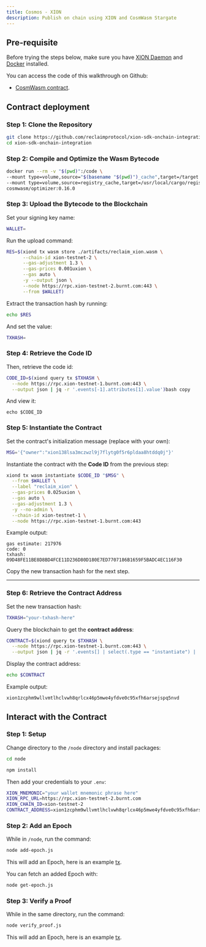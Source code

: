 ```yaml
---
title: Cosmos - XION
description: Publish on chain using XION and CosmWasm Stargate
---
```



## Pre-requisite

Before trying the steps below, make sure you have [XION Daemon](https://docs.burnt.com/xion/developers/featured-guides/setup-local-environment/interact-with-xion-chain-setup-xion-daemon) and [Docker](https://www.docker.com/get-started/) installed.

You can access the code of this walkthrough on Github:

- [CosmWasm contract](https://github.com/reclaimprotocol/xion-sdk-onchain-integration/tree/main).

## Contract deployment

<Steps>

### Step 1: Clone the Repository
```bash copy
git clone https://github.com/reclaimprotocol/xion-sdk-onchain-integration.git
cd xion-sdk-onchain-integration
```

### Step 2: Compile and Optimize the Wasm Bytecode

```bash copy
docker run --rm -v "$(pwd)":/code \
--mount type=volume,source="$(basename "$(pwd)")_cache",target=/target \
--mount type=volume,source=registry_cache,target=/usr/local/cargo/registry \
cosmwasm/optimizer:0.16.0
```

### Step 3: Upload the Bytecode to the Blockchain

Set your signing key name:
```bash copy
WALLET=
```

Run the upload command:

```bash copy
RES=$(xiond tx wasm store ./artifacts/reclaim_xion.wasm \
      --chain-id xion-testnet-2 \
      --gas-adjustment 1.3 \
      --gas-prices 0.001uxion \
      --gas auto \
      -y --output json \
      --node https://rpc.xion-testnet-2.burnt.com:443 \
      --from $WALLET)
```

Extract the transaction hash by running:

```bash copy
echo $RES
```

And set the value:

```bash copy
TXHASH=
```

### **Step 4: Retrieve the Code ID**

Then, retrieve the code id:

```bash copy
CODE_ID=$(xiond query tx $TXHASH \
  --node https://rpc.xion-testnet-1.burnt.com:443 \
  --output json | jq -r '.events[-1].attributes[1].value')bash copy
```

And view it:

```
echo $CODE_ID
```

### **Step 5: Instantiate the Contract**
Set the contract's initialization message (replace with your own):
```sh
MSG='{"owner":"xion138lsa3mczwzl9j7flytg0f5r6pldaa8htddq0j"}'
```

Instantiate the contract with the **Code ID** from the previous step:
```sh
xiond tx wasm instantiate $CODE_ID "$MSG" \
  --from $WALLET \
  --label "reclaim_xion" \
  --gas-prices 0.025uxion \
  --gas auto \
  --gas-adjustment 1.3 \
  -y --no-admin \
  --chain-id xion-testnet-1 \
  --node https://rpc.xion-testnet-1.burnt.com:443
```

Example output:
```
gas estimate: 217976
code: 0
txhash: 09D48FE11BE8D8BD4FCE11D236D80D180E7ED7707186B1659F5BADC4EC116F30
```

Copy the new transaction hash for the next step.

---

### **Step 6: Retrieve the Contract Address**
Set the new transaction hash:
```sh
TXHASH="your-txhash-here"
```

Query the blockchain to get the **contract address**:
```sh
CONTRACT=$(xiond query tx $TXHASH \
  --node https://rpc.xion-testnet-1.burnt.com:443 \
  --output json | jq -r '.events[] | select(.type == "instantiate") | .attributes[] | select(.key == "_contract_address") | .value')
```

Display the contract address:
```sh
echo $CONTRACT
```

Example output:
```
xion1zcphm9wllvmtlhclvwh8qrlcx46p5mwe4yfdve0c95xfh6arsejspq5nvd
```

## **Interact with the Contract**

### **Step 1: Setup**

Change directory to the `/node` directory and install packages:

```sh
cd node

npm install
```

Then add your credentials to your `.env`:

```sh
XION_MNEMONIC="your wallet mnemonic phrase here"
XION_RPC_URL=https://rpc.xion-testnet-2.burnt.com
XION_CHAIN_ID=xion-testnet-2
CONTRACT_ADDRESS=xion1zcphm9wllvmtlhclvwh8qrlcx46p5mwe4yfdve0c95xfh6arsejspq5nvd
```

### **Step 2: Add an Epoch**

While in `/node`, run the command:

```sh
node add-epoch.js
```

This will add an Epoch, here is an example [tx](https://explorer.burnt.com/xion-testnet-2/tx/DB83FECEC90208D6438D09FFE8C3982B32D5193170F7055CE3A2AA460D7FB268). 

You can fetch an added Epoch with:

```sh
node get-epoch.js
```
### **Step 3: Verify a Proof**

While in the same directory, run the command:

```sh
node verify_proof.js 
```

This will add an Epoch, here is an example [tx](https://explorer.burnt.com/xion-testnet-2/tx/CD29667D64FEC7023F7F2713510FE3C2B41C47AA67CC4D5C96EE3092D139DEBD). 

</Steps>

